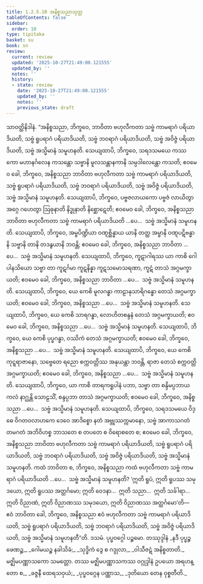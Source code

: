 ```yaml
---
title: 1.2.5.10 အနိစ္စသညာသုတ္တ
tableOfContents: false
sidebar:
  order: 10
type: tipitaka
basket: su
book: sn
review:
  current: review
  updated: '2025-10-27T21:49:00.121555'
  updated_by: ''
  notes: ''
  history:
  - state: review
    date: '2025-10-27T21:49:00.121555'
    updated_by: ''
    notes: ''
    previous_state: draft
---
```



<ReviewStatus review={frontmatter.review} showDetails={true} />

<HypothesisAnnotation frontmatter={frontmatter} />

<DynamicBreadcrumb />

<Division number="102" book="sn" e="ch" v="18" p="296">

<Paragraph number="636" book="sn">
သာဝတ္ထိနိဒါနံ. “အနိစ္စသညာ, ဘိက္ခဝေ, ဘာဝိတာ ဗဟုလီကတာ သဗ္ဗံ ကာမရာဂံ ပရိယာဒိယတိ, သဗ္ဗံ ရူပရာဂံ ပရိယာဒိယတိ, သဗ္ဗံ ဘဝရာဂံ ပရိယာဒိယတိ, သဗ္ဗံ အဝိဇ္ဇံ ပရိယာဒိယတိ, သဗ္ဗံ အသ္မိမာနံ သမူဟနတိ.
</Paragraph>

<Paragraph number="637" book="sn">
သေယျထာပိ, ဘိက္ခဝေ, သရဒသမယေ ကဿကော မဟာနင်္ဂလေန ကသန္တော သဗ္ဗာနိ မူလသန္တာနကာနိ သမ္ပဒါလေန္တော ကသတိ; ဧဝမေဝ ခေါ, ဘိက္ခဝေ, အနိစ္စသညာ ဘာဝိတာ ဗဟုလီကတာ သဗ္ဗံ ကာမရာဂံ ပရိယာဒိယတိ, သဗ္ဗံ ရူပရာဂံ ပရိယာဒိယတိ, သဗ္ဗံ ဘဝရာဂံ ပရိယာဒိယတိ, သဗ္ဗံ အဝိဇ္ဇံ ပရိယာဒိယတိ, သဗ္ဗံ အသ္မိမာနံ သမူဟနတိ.
</Paragraph>

<Paragraph number="638" book="sn">
သေယျထာပိ, ဘိက္ခဝေ, ပဗ္ဗဇလာယကော ပဗ္ဗဇံ လာယိတွာ အဂ္ဂေ ဂဟေတွာ ဩဓုနာတိ နိဒ္ဓုနာတိ နိစ္ဆောဋေတိ; ဧဝမေဝ ခေါ, ဘိက္ခဝေ, အနိစ္စသညာ ဘာဝိတာ ဗဟုလီကတာ သဗ္ဗံ ကာမရာဂံ ပရိယာဒိယတိ …ပေ…  သဗ္ဗံ အသ္မိမာနံ သမူဟနတိ.
</Paragraph>

<Paragraph number="639" book="sn">
သေယျထာပိ, ဘိက္ခဝေ, အမ္ဗပိဏ္ဍိယာ ဝဏ္ဋစ္ဆိန္နာယ ယာနိ တတ္ထ အမ္ဗာနိ ဝဏ္ဋပဋိဗန္ဓာနိ သဗ္ဗာနိ တာနိ တဒနွယာနိ ဘဝန္တိ; ဧဝမေဝ ခေါ, ဘိက္ခဝေ, အနိစ္စသညာ ဘာဝိတာ …ပေ…  သဗ္ဗံ အသ္မိမာနံ သမူဟနတိ.
</Paragraph>

<Paragraph number="640" book="sn">
သေယျထာပိ, ဘိက္ခဝေ, ကူဋာဂါရဿ ယာ ကာစိ ဂေါပါနသိယော သဗ္ဗာ တာ ကူဋင်္ဂမာ ကူဋနိန္နာ ကူဋသမောသရဏာ, ကူဋံ တာသံ အဂ္ဂမက္ခာယတိ; ဧဝမေဝ ခေါ, ဘိက္ခဝေ, အနိစ္စသညာ ဘာဝိတာ …ပေ…  သဗ္ဗံ အသ္မိမာနံ သမူဟနတိ.
</Paragraph>

<Paragraph number="641" book="sn">
သေယျထာပိ, ဘိက္ခဝေ, ယေ ကေစိ မူလဂန္ဓာ ကာဠာနုသာရိဂန္ဓော တေသံ အဂ္ဂမက္ခာယတိ; ဧဝမေဝ ခေါ, ဘိက္ခဝေ, အနိစ္စသညာ …ပေ…  သဗ္ဗံ အသ္မိမာနံ သမူဟနတိ.
</Paragraph>

<Paragraph number="642" book="sn">
သေယျထာပိ, ဘိက္ခဝေ, ယေ ကေစိ သာရဂန္ဓာ, လောဟိတစန္ဒနံ တေသံ အဂ္ဂမက္ခာယတိ; ဧဝမေဝ ခေါ, ဘိက္ခဝေ, အနိစ္စသညာ …ပေ…  သဗ္ဗံ အသ္မိမာနံ သမူဟနတိ.
</Paragraph>

<Paragraph number="643" book="sn">
သေယျထာပိ, ဘိက္ခဝေ, ယေ ကေစိ ပုပ္ဖဂန္ဓာ, ဝဿိကံ တေသံ အဂ္ဂမက္ခာယတိ; ဧဝမေဝ ခေါ, ဘိက္ခဝေ, အနိစ္စသညာ …ပေ…  သဗ္ဗံ အသ္မိမာနံ သမူဟနတိ.
</Paragraph>

<Paragraph number="644" book="sn">
သေယျထာပိ, ဘိက္ခဝေ, ယေ ကေစိ ကုဋ္ဋရာဇာနော, သဗ္ဗေတေ ရညော စက္ကဝတ္တိဿ အနုယန္တာ ဘဝန္တိ, ရာဇာ တေသံ စက္ကဝတ္တိ အဂ္ဂမက္ခာယတိ; ဧဝမေဝ ခေါ, ဘိက္ခဝေ, အနိစ္စသညာ …ပေ…  သဗ္ဗံ အသ္မိမာနံ သမူဟနတိ.
</Paragraph>

<Paragraph number="645" book="sn">
သေယျထာပိ, ဘိက္ခဝေ, ယာ ကာစိ တာရကရူပါနံ ပဘာ, သဗ္ဗာ တာ စန္ဒိမပ္ပဘာယ ကလံ နာဂ္ဃန္တိ သောဠသိံ, စန္ဒပ္ပဘာ တာသံ အဂ္ဂမက္ခာယတိ; ဧဝမေဝ ခေါ, ဘိက္ခဝေ, အနိစ္စသညာ …ပေ…  သဗ္ဗံ အသ္မိမာနံ သမူဟနတိ.
</Paragraph>

<Paragraph number="646" book="sn">
သေယျထာပိ, ဘိက္ခဝေ, သရဒသမယေ ဝိဒ္ဓေ ဝိဂတဝလာဟကေ ဒေဝေ အာဒိစ္စော နတံ အဗ္ဘုဿက္ကမာနော, သဗ္ဗံ အာကာသဂတံ တမဂတံ အဘိဝိဟစ္စ ဘာသတေ စ တပတေ စ ဝိရောစတေ စ; ဧဝမေဝ ခေါ, ဘိက္ခဝေ, အနိစ္စသညာ ဘာဝိတာ ဗဟုလီကတာ သဗ္ဗံ ကာမရာဂံ ပရိယာဒိယတိ, သဗ္ဗံ ရူပရာဂံ ပရိယာဒိယတိ, သဗ္ဗံ ဘဝရာဂံ ပရိယာဒိယတိ, သဗ္ဗံ အဝိဇ္ဇံ ပရိယာဒိယတိ, သဗ္ဗံ အသ္မိမာနံ သမူဟနတိ.
</Paragraph>

<Paragraph number="647" book="sn">
ကထံ ဘာဝိတာ စ, ဘိက္ခဝေ, အနိစ္စသညာ ကထံ ဗဟုလီကတာ သဗ္ဗံ ကာမရာဂံ ပရိယာဒိယတိ …ပေ…  သဗ္ဗံ အသ္မိမာနံ သမူဟနတိ? ‘ဣတိ ရူပံ, ဣတိ ရူပဿ သမုဒယော, ဣတိ ရူပဿ အတ္ထင်္ဂမော; ဣတိ ဝေဒနာ…  ဣတိ သညာ…  ဣတိ သင်္ခါရာ…  ဣတိ ဝိညာဏံ, ဣတိ ဝိညာဏဿ သမုဒယော, ဣတိ ဝိညာဏဿ အတ္ထင်္ဂမော’တိ—  ဧဝံ ဘာဝိတာ ခေါ, ဘိက္ခဝေ, အနိစ္စသညာ ဧဝံ ဗဟုလီကတာ သဗ္ဗံ ကာမရာဂံ ပရိယာဒိယတိ, သဗ္ဗံ ရူပရာဂံ ပရိယာဒိယတိ, သဗ္ဗံ ဘဝရာဂံ ပရိယာဒိယတိ, သဗ္ဗံ အဝိဇ္ဇံ ပရိယာဒိယတိ, သဗ္ဗံ အသ္မိမာနံ သမူဟနတီ”တိ.

</Paragraph>
</Division>

<Paragraph number="648" type="center" book="sn">
ဒသမံ.



</Paragraph>

<Paragraph number="649" type="center" book="sn">
ပုပ္ဖဝဂ္ဂေါ ပဉ္စမော.



</Paragraph>

<Paragraph number="650" type="center" book="sn">
တဿုဒ္ဒါနံ


</Paragraph>

<Paragraph number="651" type="verses" book="sn">
_နဒီ ပုပ္ဖဉ္စ ဖေဏဉ္စ,_  
_ဂေါမယဉ္စ နခါသိခံ;_  
_သုဒ္ဓိကံ ဒွေ စ ဂဒ္ဒုလာ,_  
_ဝါသီဇဋံ အနိစ္စတာတိ._  


</Paragraph>

<Paragraph number="652" type="center" book="sn">
မဇ္ဈိမပဏ္ဏာသကော သမတ္တော.



</Paragraph>

<Paragraph number="653" type="center" book="sn">
တဿ မဇ္ဈိမပဏ္ဏာသကဿ ဝဂ္ဂုဒ္ဒါနံ


</Paragraph>

<Paragraph number="654" type="verses" book="sn">
ဥပယော အရဟန္တော စ,_  
_ခဇ္ဇနီ ထေရသဝှယံ;_  
_ပုပ္ဖဝဂ္ဂေန ပဏ္ဏာသ,_  
_ဒုတိယော တေန ဝုစ္စတီတိ._
</Paragraph>